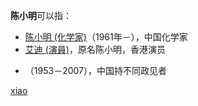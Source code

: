 '''陈小明'''可以指：

*[[陈小明_(化学家)|陈小明 (化学家)]]（1961年－），中国化学家
*[[艾迪_(演員)|艾迪 (演員)]]，原名陈小明，香港演员
*{{link-es|陈小明 (持不同政见者)|Chen Xiaoming}}（1953－2007），中国持不同政见者 

{{Disambig}}

[[Category:三字陈姓人名消歧义|xiao]]